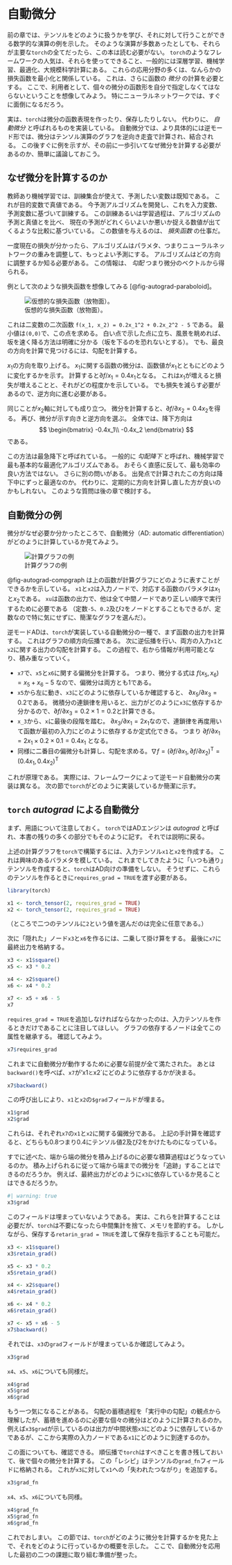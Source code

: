 # 自動微分

前の章では、テンソルをどのように扱うかを学び、それに対して行うことができる数学的な演算の例を示した。
そのような演算が多数あったとしても、それらが主要な`torch`の全てだったら、この本は読む必要がない。
`torch`のようなフレームワークの人気は、それらを使ってできること、一般的には深層学習、機械学習、最適化、大規模科学計算にある。
これらの応用分野の多くは、なんらかの損失函数を最小化と関係している。
これは、さらに函数の *微分* の計算を必要とする。
ここで、利用者として、個々の微分の函数形を自分で指定しなくてはならないということを想像してみよう。
特にニューラルネットワークでは、すぐに面倒になるだろう。

実は、`torch`は微分の函数表現を作ったり、保存したりしない。
代わりに、 *自動微分* と呼ばれるものを実装している。
自動微分では、より具体的には逆モード形では、微分はテンソル演算のグラフを逆向き走査で計算され、結合される。
この後すぐに例を示すが、その前に一歩引いてなぜ微分を計算する必要があるのか、簡単に議論しておこう。

## なぜ微分を計算するのか

教師あり機械学習では、訓練集合が使えて、予測したい変数は既知である。
これが目的変数で真値である。
今予測アルゴリズムを開発し、これを入力変数、予測変数に基づいて訓練する。
この訓練あるいは学習過程は、アルゴリズムの予測と真値とを比べ、
現在の予測がどれくらいよいか悪いか捉える数値が出てくるような比較に基づいている。
この数値を与えるのは、 *損失函数* の仕事だ。

一度現在の損失が分かったら、アルゴリズムはパラメタ、つまりニューラルネットワークの重みを調整して、もっとよい予測にする。
アルゴリズムはどの方向に調整するか知る必要がある。
この情報は、 *勾配* つまり微分のベクトルから得られる。

例として次のような損失函数を想像してみる [@fig-autograd-paraboloid]。

![仮想的な損失函数（放物面）。](images/autograd-paraboloid.png){#fig-autograd-paraboloid}

これは二変数の二次函数 `f(x_1, x_2) = 0.2x_1^2 + 0.2x_2^2 - 5` である。
最小値は`(0,0)`で、この点を求める。
白い点で示した点に立ち、風景を眺めれば、坂を速く降る方法は明確に分かる（坂を下るのを恐れないとする）。
でも、最良の方向を計算で見つけるには、勾配を計算する。

$x_1$の方向を取り上げる。
$x_1$に関する函数の微分は、函数値が$x_1$とともにどのように変化するかを示す。
計算すると$\partial f/ x_1 = 0.4x_1$となる。
これは$x_1$が増えると損失が増えることと、それがどの程度かを示している。
でも損失を減らす必要があるので、逆方向に進む必要がある。

同じことが$x_2$軸に対しても成り立つ。
微分を計算すると、$\partial f/\partial x_2 = 0.4x_2$を得る。
再び、微分が示す向きと逆方向を選ぶ。
全体では、降下方向は
$$
\begin{bmatrix}
-0.4x_1\\
-0.4x_2
\end{bmatrix}
$$
である。

この方法は最急降下と呼ばれている。
一般的に *勾配降下* と呼ばれ、機械学習で最も基本的な最適化アルゴリズムである。
おそらく直感に反して、最も効率の良い方法ではない。
さらに別の問いがある。
出発点で計算されたこの方向は降下中にずっと最適なのか。
代わりに、定期的に方向を計算し直した方が良いのかもしれない。
このような質問は後の章で検討する。

## 自動微分の例

微分がなぜ必要か分かったところで、自動微分（AD: automatic differentiation）がどのように計算しているか見てみよう。

![計算グラフの例](images/autograd-compgraph.png){#fig-autograd-compgraph}


@fig-autograd-compgraph は上の函数が計算グラフにどのように表すことができるかを示している。
`x1`と`x2`は入力ノードで、対応する函数のパラメタは$x_1$と$x_2$である。
`xu`は函数の出力で、他は全て中間ノードであり正しい順序で実行するために必要である
（定数`-5`、`0.2`及び`2`をノードとすることもできるが、定数なので特に気にせずに、簡潔なグラフを選んだ）。

逆モードADは、`torch`が実装している自動微分の一種で、まず函数の出力を計算する。
これはグラフの順方向伝播である。
次に逆伝播を行い、両方の入力`x1`と`x2`に関する出力の勾配を計算する。
この過程で、右から情報が利用可能となり、積み重なっていく。

* `x7`で、`x5`と`x6`に関する偏微分を計算する。
つまり、微分する式は $f(x_5, x_6) = x_5 + x_6 - 5$ なので、偏微分は両方とも1である。
* `x5`から左に動き、`x3`にどのように依存しているか確認すると、
$\partial x_5/ \partial x_3 = 0.2$である。
微積分の連鎖律を用いると、出力がどのように`x3`に依存するか分かるので、$\partial f/\partial x_3 = 0.2 \times 1 = 0.2$と計算できる。
* `x_3`から、`x`に最後の段階を踏む。
$\partial x_3/ \partial x_1 = 2x_1$なので、連鎖律を再度用いて函数が最初の入力にどのように依存するか定式化できる。
つまり $\partial f/\partial x_1 = 2x_1 \times 0.2 \times 0.1 = 0.4x_1$ となる。
* 同様に二番目の偏微分も計算し、勾配を求める。$\nabla f = (\partial f/\partial x_1, \partial f/\partial x_2)^\mathrm{T} = (0.4x_1, 0.4x_2)^\mathrm{T}$

これが原理である。
実際には、フレームワークによって逆モード自動微分の実装は異なる。
次の節で`torch`がどのように実装しているか簡潔に示す。

## `torch` *autograd* による自動微分

まず、用語について注意しておく。
`torch`ではADエンジンは *autograd* と呼ばれ、本書の残りの多くの部分でもそのように記す。
それでは説明に戻る。

上述の計算グラフを`torch`で構築するには、入力テンソル`x1`と`x2`を作成する。
これは興味のあるバラメタを模している。
これまでしてきたように「いつも通り」テンソルを作成すると、`torch`はAD向けの準備をしない。
そうせずに、これらのテンソルを作るときに`requires_grad = TRUE`を渡す必要がある。

```r
library(torch)

x1 <- torch_tensor(2, requires_grad = TRUE)
x2 <- torch_tensor(2, requires_grad = TRUE)
```

（ところで二つのテンソルに`2`という値を選んだのは完全に任意である。）

次に「隠れた」ノード`x3`と`x6`を作るには、二乗して掛け算をする。
最後に`x7`に最終出力を格納する。

```r
x3 <- x1$square()
x5 <- x3 * 0.2

x4 <- x2$square()
x6 <- x4 * 0.2

x7 <- x5 + x6 - 5
x7
```

`requires_grad = TRUE`を追加しなければならなかったのは、入力テンソルを作るときだけであることに注目してほしい。
グラフの依存するノードは全てこの属性を継承する。
確認してみよう。

```r
x7$requires_grad
```

これまでに自動微分が動作するために必要な前提が全て満たされた。
あとは`backward()`を呼べぱ、`x7`が'x1`と`x2`にどのように依存するかが決まる。

```r
x7$backward()
```

この呼び出しにより、`x1`と`x2`の`$grad`フィールドが埋まる。

```r
x1$grad
x2$grad
```

これらは、それぞれ`x7`の`x1`と`x2`に関する偏微分である。
上記の手計算を確認すると、どちらも0.8つまり0.4にテンソル値2及び2をかけたものになっている。

すでに述べた、端から端の微分を積み上げるのに必要な積算過程はどうなっているのか。
積み上げられるに従って端から端までの微分を「追跡」することはできるのだろうか。
例えば、最終出力がどのように`x3`に依存しているか見ることはできるだろうか。

```r
#| warning: true
x3$grad
```

このフィールドは埋まっていないようである。
実は、これらを計算することは必要だが、`torch`は不要になったら中間集計を捨て、メモリを節約する。
しかしながら、保存する`retarin_grad = TRUE`を渡して保存を指示することも可能だ。

```r
x3 <- x1$square()
x3$retain_grad()

x5 <- x3 * 0.2
x5$retain_grad()

x4 <- x2$square()
x4$retain_grad()

x6 <- x4 * 0.2
x6$retain_grad()

x7 <- x5 + x6 - 5
x7$backward()
```

それでは、`x3`の`grad`フィールドが埋まっているか確認してみよう。

```r
x3$grad
```

`x4`、`x5`、`x6`についても同様だ。

```r
x4$grad
x5$grad
x6$grad
```

もう一つ気になることがある。
勾配の蓄積過程を「実行中の勾配」の観点から理解したが、蓄積を進めるのに必要な個々の微分はどのように計算されるのか。
例えば`x3$grad`が示しているのは出力が中間状態`x3`にどのように依存しているかであるが、ここから実際の入力ノードである`x1`にどのように到達するのか。

この面についても、確認できる。
順伝播で`torch`はすべきことを書き残しておいて、後で個々の微分を計算する。
この「レシピ」はテンソルの`grad_fn`フィールドに格納される。
これが`x3`に対して`x1`への「失われたつながり」を追加する。

```r
x3$grad_fn
```

`x4`、`x5`、`x6`についても同様。

```r
x4$grad_fn
x5$grad_fn
x6$grad_fn
```

これでおしまい。
この節では、`torch`がどのように微分を計算するかを見た上で、それをどのように行っているかの概要を示した。
ここで、自動微分を応用した最初の二つの課題に取り組む準備が整った。
